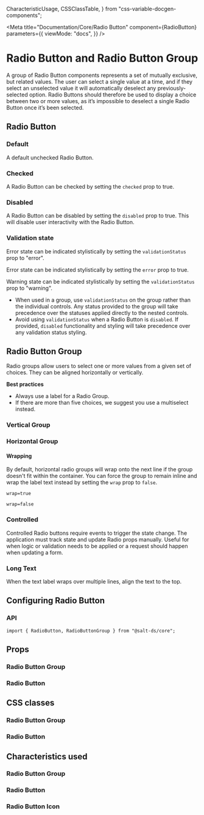   CharacteristicUsage,
  CSSClassTable,
} from "css-variable-docgen-components";

<Meta
  title="Documentation/Core/Radio Button"
  component={RadioButton}
  parameters={{
    viewMode: "docs",
  }}
/>

# Radio Button and Radio Button Group

A group of Radio Button components represents a set of mutually exclusive, but related values. The user can select a single value at a time, and if they select an unselected value it will automatically deselect any previously-selected option. Radio Buttons should therefore be used to display a choice between two or more values, as it’s impossible to deselect a single Radio Button once it’s been selected.

## Radio Button

### Default

A default unchecked Radio Button.

<Canvas>
  <Story id="core-radio-button--default" />
</Canvas>

### Checked

A Radio Button can be checked by setting the `checked` prop to true.

<Canvas>
  <Story id="core-radio-button--checked" />
</Canvas>

### Disabled

A Radio Button can be disabled by setting the `disabled` prop to true. This will disable user interactivity with the Radio Button.

<Canvas>
  <Story id="core-radio-button--disabled" />
</Canvas>

### Validation state

Error state can be indicated stylistically by setting the `validationStatus` prop to "error".

Error state can be indicated stylistically by setting the `error` prop to true.

<Canvas>
  <Story id="core-radio-button--error" />
</Canvas>

Warning state can be indicated stylistically by setting the `validationStatus` prop to "warning".

<Canvas>
  <Story id="core-radio-button--warning" />
</Canvas>

- When used in a group, use `validationStatus` on the group rather than the individual controls. Any status provided to the group will take precedence over the statuses applied directly to the nested controls.
- Avoid using `validationStatus` when a Radio Button is `disabled`. If provided, `disabled` functionality and styling will take precedence over any validation status styling.

## Radio Button Group

Radio groups allow users to select one or more values from a given set of choices. They can be aligned horizontally or vertically.

**Best practices**

- Always use a label for a Radio Group.
- If there are more than five choices, we suggest you use a multiselect instead.

### Vertical Group

<Canvas>
  <Story id="core-radio-button--vertical-group" />
</Canvas>

### Horizontal Group

<Canvas>
  <Story id="core-radio-button--horizontal-group" />
</Canvas>

#### Wrapping

By default, horizontal radio groups will wrap onto the next line if the group doesn't fit within the container. You can force the group to remain inline and wrap the label text instead by setting the `wrap` prop to `false`.

`wrap=true`

<Canvas>
  <Story id="core-radio-button--wrap-group" />
</Canvas>

`wrap=false`

<Canvas>
  <Story id="core-radio-button--no-wrap-group" />
</Canvas>

### Controlled

Controlled Radio buttons require events to trigger the state change. The application must track state and update Radio props manually. Useful for when logic or validation needs to be applied or a request should happen when updating a form.

<Canvas>
  <Story id="core-radio-button--controlled-group" />
</Canvas>

### Long Text

When the text label wraps over multiple lines, align the text to the top.

<Canvas>
  <Story id="core-radio-button--long-text-group" />
</Canvas>

## Configuring Radio Button

### API

```
import { RadioButton, RadioButtonGroup } from "@salt-ds/core";
```

## Props

### Radio Button Group

<ArgsTable of={RadioButtonGroup} />

### Radio Button

<ArgsTable of={RadioButton} />

## CSS classes

### Radio Button Group

<CSSClassTable of={RadioButtonGroup} />

### Radio Button

<CSSClassTable of={RadioButton} />

## Characteristics used

### Radio Button Group

<CharacteristicUsage of={RadioButtonGroup} />

### Radio Button

<CharacteristicUsage of={RadioButton} />

### Radio Button Icon

<CharacteristicUsage of={RadioButtonIcon} />

<HelpAndSupport />
